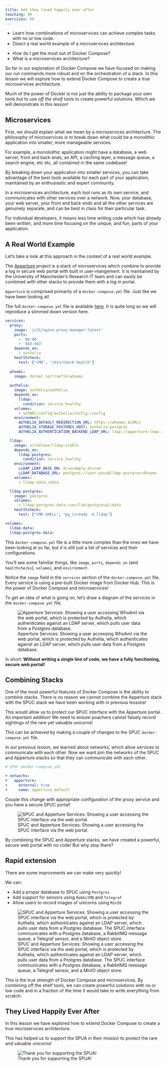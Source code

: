 ```yaml
---
title: Add they lived happily ever after
teaching: 99
exercises: 99
---
```


::::::::::::::::::::::::::::::::::::::::::::::::::: objectives
- Learn how combinations of microservices can achieve complex tasks with no or low code.
- Disect a real world example of a microservices architecture.
::::::::::::::::::::::::::::::::::::::::::::::::::::::::::::::
::::::::::::::::::::::::::::::::::::::::::::::::::: questions
- How do I get the most out of Docker Compose?
- What is a microservices architecture?
::::::::::::::::::::::::::::::::::::::::::::::::::::::::::::::

So far in our exploration of Docker Compose we have focused on making our run commands more robust and on the orchestration of a stack.
In this lesson we will explore how to extend Docker Compose to create a true microservices architecture.

Much of the power of Docker is not just the ability to package your own tools but to use *off the shelf* tools to create powerful solutions.
Which we will demonstrate in this lesson!

## Microservices

First, we should explain what we mean by a microservices architecture.
The philosophy of microservices is to break down what could be a monolithic application into smaller, more manageable services.

For example, a monoloithic application might have a database, a web server, front and back ends, an API, a caching layer, a message queue, a search engine, etc etc, all contained in the same codebase!

By breaking down your application into smaller services, you can take advantage of the best tools available for each part of your application, maintained by an enthusiastic and expert community.

In a microservices architecture, each tool runs as its own service, and communicates with other services over a network.
Now, your database, your web server, your front and back ends and all the other services are genuinely separate, and can be best in class for their particular task.

For individual developers, it means less time writing code which has already been written, and more time focusing on the unique, and fun, parts of your application.

## A Real World Example

Let's take a look at this approach in the context of a real world example.

The [Apperture](https://github.com/UoMResearchIT/apperture) project is a stack of microservices which combine to provide a log in secure web portal with built in user-mangement. It is maintained by the University of Manchester's Research IT team and can easily be combined with other stacks to provide them with a log in portal.

`Apperture` is comprised primarily of a `docker-compose.yml` file. Just like we have been looking at!

The full `docker-compose.yml` file is available [here](https://raw.githubusercontent.com/UoMResearchIT/apperture/refs/heads/main/docker-compose.yml). It is quite long so we will reproduce a slimmed down version here.

```yaml
services:
  proxy:
    image: 'jc21/nginx-proxy-manager:latest'
    ports:
      - '80:80'
      - '443:443'
    depends_on:
      - authelia
    healthcheck:
      test: ["CMD", "/bin/check-health"]
        
  whoami:
    image: docker.io/traefik/whoami
      
  authelia:
    image: authelia/authelia
    depends_on:
      lldap:
        condition: service_healthy
    volumes:
      - ${PWD}/config/authelia/config:/config
    environment:
      AUTHELIA_DEFAULT_REDIRECTION_URL: https://whoami.${URL}
      AUTHELIA_STORAGE_POSTGRES_HOST: authelia-postgres
      AUTHELIA_AUTHENTICATION_BACKEND_LDAP_URL: ldap://apperture-ldap:3890

  lldap:
    image: nitnelave/lldap:stable
    depends_on:
      lldap-postgres:
        condition: service_healthy
    environment:
      LLDAP_LDAP_BASE_DN: dc=example,dc=com
      LLDAP_DATABASE_URL: postgres://user:pass@lldap-postgres/dbname
    volumes:
      - lldap-data:/data

  lldap-postgres:
    image: postgres
    volumes:
      - lldap-postgres-data:/var/lib/postgresql/data
    healthcheck:
      test: ["CMD-SHELL", "pg_isready -U lldap"]

volumes:
  lldap-data:
  lldap-postgres-data:
```

This `docker-compose.yml` file is a little more complex than the ones we have been looking at so far, but it is still just a list of services and their configurations.

You'll see some familiar things, like `image`, `ports`, `depends_on` (and `healthchecks`), `volumes`, and `environment`.

Notice the `image` field in the `services` section of the `docker-compose.yml` file. Every service is using a pre-built Docker image from Docker Hub. This is the power of Docker Compose and microservices!

To get an idea of what is going on, let's draw a diagram of the services in the `docker-compose.yml` file.

![Apperture Services: Showing a user accessing WhoAmI via the web portal, which is protected by Authelia, which authenticates against an LDAP server, which pulls user data from a Postgres database.](fig/docker_compose_apperture.png)

In short:
**Without writing a single line of code, we have a fully functioning, secure web portal!**

## Combining Stacks

One of the most powerful features of Docker Compose is the ability to combine stacks.
There is no reason we cannot combine the Apperture stack with the SPUC stack we have been working with in previous lessons!

This would allow us to protect our SPUC interface with the Apperture portal.
An important addition! We need to ensure poachers cannot falsely record sightings of the rare yet valuable unicorns!

This can be achieved by making a couple of changes to the SPUC `docker-compose.yml` file.

In our previous lesson, we learned about networks, which allow services to communicate with each other.
Now we want join the networks of the SPUC and Apperture stacks so that they can communicate with each other.

```yaml
# SPUC docker-compose.yml

+ networks:
+   apperture:
+     external: true
+     name: apperture_default
```

Couple this change with appropriate configuration of the proxy service and you have a secure SPUC portal!

![SPUC and Apperture Services: Showing a user accessing the SPUC interface via the web portal.](fig/docker_compose_spuc.png)

By combining the SPUC and Apperture stacks, we have created a powerful, secure web portal with no code!
But why stop there?

## Rapid extension

There are some improvments we can make very quickly!

We can:

* Add a proper database to SPUC using `Postgres`
* Add support for sensors using `RabbitMQ` and `Telegraf`
* Allow users to record images of unicorns using `MinIO`

![SPUC and Apperture Services: Showing a user accessing the SPUC interface via the web portal, which is protected by Authelia, which authenticates against an LDAP server, which pulls user data from a Postgres database. The SPUC interface communicates with a Postgres database, a RabbitMQ message queue, a Telegraf sensor, and a MinIO object store.](fig/docker_compose_full.png)

This is the true strength of Docker Compose and microservices. By combining off the shelf tools, we can create powerful solutions with no or low code and in a fraction of the time it would take to write everything from scratch.

## They Lived Happily Ever After

In this lesson we have explored how to extend Docker Compose to create a true microservices architecture.

This has helped us to support the SPUA in their mission to protect the rare and valuable unicorns!

![Thank you for supporting the SPUA!](fig/SPUA/space_purple_unicorn_2.png)
